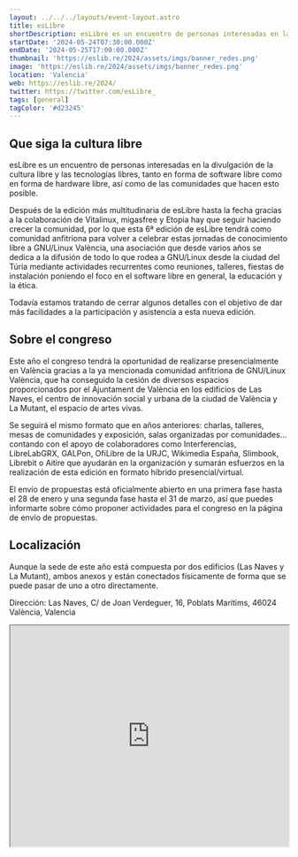 ```yaml
---
layout: ../../../layouts/event-layout.astro
title: esLibre
shortDescription: esLibre es un encuentro de personas interesadas en la divulgación de la cultura libre y las tecnologías libres, tanto en forma de software libre como en forma de hardware libre, así como de las comunidades que hacen esto posible.
startDate: '2024-05-24T07:30:00.000Z'
endDate: '2024-05-25T17:00:00.000Z'
thumbnail: 'https://eslib.re/2024/assets/imgs/banner_redes.png'
image: 'https://eslib.re/2024/assets/imgs/banner_redes.png'
location: 'Valencia'
web: https://eslib.re/2024/
twitter: https://twitter.com/esLibre_
tags: [general]
tagColor: '#d23245'
---
```


## Que siga la cultura libre

esLibre es un encuentro de personas interesadas en la divulgación de la cultura libre y las tecnologías libres, tanto en forma de software libre como en forma de hardware libre, así como de las comunidades que hacen esto posible.

Después de la edición más multitudinaria de esLibre hasta la fecha gracias a la colaboración de Vitalinux, migasfree y Etopia hay que seguir haciendo crecer la comunidad, por lo que esta 6ª edición de esLibre tendrá como comunidad anfitriona para volver a celebrar estas jornadas de conocimiento libre a GNU/Linux València, una asociación que desde varios años se dedica a la difusión de todo lo que rodea a GNU/Linux desde la ciudad del Túria mediante actividades recurrentes como reuniones, talleres, fiestas de instalación poniendo el foco en el software libre en general, la educación y la ética.

Todavía estamos tratando de cerrar algunos detalles con el objetivo de dar más facilidades a la participación y asistencia a esta nueva edición.

## Sobre el congreso

Este año el congreso tendrá la oportunidad de realizarse presencialmente en València gracias a la ya mencionada comunidad anfitriona de GNU/Linux València, que ha conseguido la cesión de diversos espacios proporcionados por el Ajuntament de València en los edificios de Las Naves, el centro de innovación social y urbana de la ciudad de València y La Mutant, el espacio de artes vivas.

Se seguirá el mismo formato que en años anteriores: charlas, talleres, mesas de comunidades y exposición, salas organizadas por comunidades… contando con el apoyo de colaboradores como Interferencias, LibreLabGRX, GALPon, OfiLibre de la URJC, Wikimedia España, Slimbook, Librebit o Aitire que ayudarán en la organización y sumarán esfuerzos en la realización de esta edición en formato híbrido presencial/virtual.

El envío de propuestas está oficialmente abierto en una primera fase hasta el 28 de enero y una segunda fase hasta el 31 de marzo, así que puedes informarte sobre cómo proponer actividades para el congreso en la página de envío de propuestas.

## Localización

Aunque la sede de este año está compuesta por dos edificios (Las Naves y La Mutant), ambos anexos y están conectados físicamente de forma que se puede pasar de uno a otro directamente.

Dirección: Las Naves, C/ de Joan Verdeguer, 16, Poblats Marítims, 46024 València, Valencia

<iframe
  style="width: 100%; height: 400px;"
  height="400"
  allowfullscreen=""
  loading="lazy"
  referrerpolicy="no-referrer-when-downgrade"
  src="https://www.google.com/maps/embed?pb=!1m18!1m12!1m3!1d475.7078562037054!2d-0.33897183928914343!3d39.45889339663259!2m3!1f0!2f0!3f0!3m2!1i1024!2i768!4f13.1!3m3!1m2!1s0xd6048f63da49ce1%3A0x37b1bcba9ad9547a!2sLes%20Naus!5e0!3m2!1sen!2ses!4v1707122997536!5m2!1sen!2ses"
  aria-label="Las Naves, C/ de Joan Verdeguer, 16, Poblats Marítims, 46024 València, Valencia"
></iframe>
